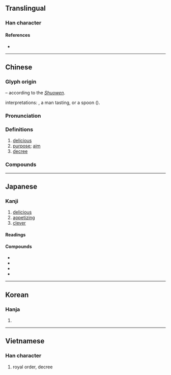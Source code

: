 {{also|㫐}}
{{character info/new}}
==Translingual==

===Han character===
{{Han char|rn=72|rad=日|as=02|sn=6|four=21601|canj=PA,XPA|ids=⿱匕日}}

====References====
* {{Han ref|kx=0489.060|dkj=13738|dj=0850.050|hdz=21485.070|uh=65E8|ud=26088|bh=A6AE|bd=42670}}

----

==Chinese==
{{zh-forms}}

===Glyph origin===
{{Han etyl}}
{{Han compound|匕|曰|t2=delicious, simplified from {{zh-l|*甘}}|ls=psc|c1=p|c2=s}} – according to the ''[[w:Shuowen Jiezi|Shuowen]]''.

{{liushu|ic}} interpretations: {{zh-l|*匕}}, a man tasting, or a spoon ({{zh-l|*匙}}).

===Pronunciation===
{{zh-pron
|m=zhǐ
|c=zi2
|md=cī
|mn=chí
|w=2tsr
|mc=y
|oc=y
|cat=a,n
}}

===Definitions===
{{zh-hanzi}}

# [[delicious]]
# [[purpose]]; [[aim]]
# [[decree]]

===Compounds===
{{zh-der|下旨|中旨|主旨|令旨|俞旨|候旨|傳旨|先意希旨|先意承旨|和旨|回旨|大旨|奉旨|奧旨|宏旨|宗旨|宣旨|密旨|御旨|恩旨|意旨|懿旨|承旨|承顏順旨|承風希旨|敕旨|教育宗旨|旨意|旨甘|旨蓄|旨要|旨趣|旨酒|旨酒嘉肴|望風承旨|本旨|法旨|無關宏旨|玄旨|甘旨|甘旨肥濃|睿旨|聖旨|背旨|臺旨|芳旨|要旨|言微旨遠|言近旨遠|諭旨|趣旨|辭微旨遠|辭旨|迎意承旨|違旨|金樽旨酒|鈞旨|阿意順旨|阿諛順旨|降旨|領旨|題旨}}

----

==Japanese==

===Kanji===
{{ja-kanji|grade=c|rs=日02}}

# [[delicious]]
# [[appetizing]]
# [[clever]]

====Readings====
{{ja-readings
|on=し
|kun=むね-, うま-い
}}

====Compounds====
* {{ja-r|旨味|うまみ}}
* {{ja-r|要旨|ようし}}
* {{ja-r|趣旨|しゅし}}
* {{ja-r|本旨|ほんし}}

----

==Korean==

===Hanja===
{{ko-hanja|hangeul=지|eumhun=|rv=ji|mr=chi|y=ci}}

# {{defn|lang=ko|sort=日02}}

----

==Vietnamese==

===Han character===
{{vi-hantu|[[chỉ]]|rs=日02}}

# royal order, decree